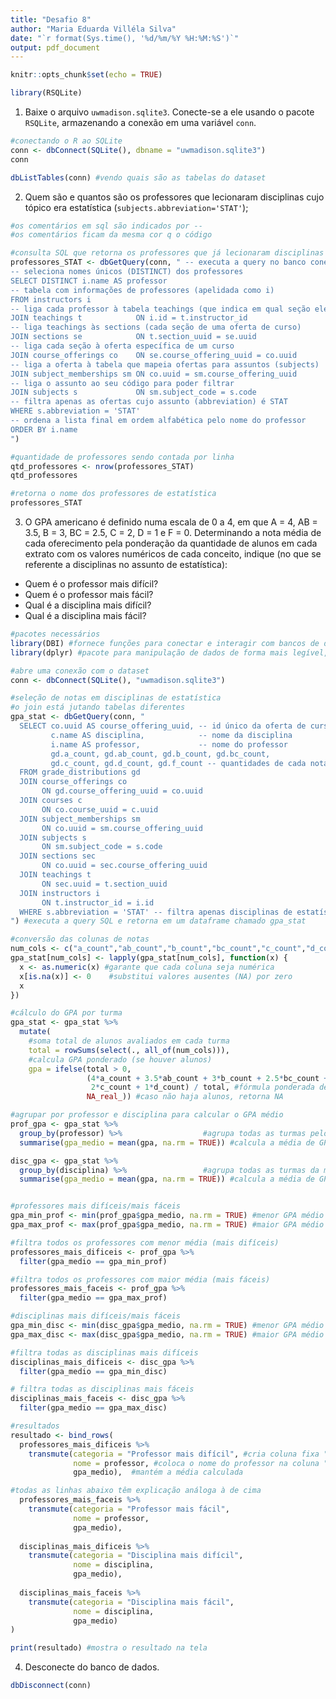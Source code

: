 ---
title: "Desafio 8"
author: "Maria Eduarda Villéla Silva"
date: "`r format(Sys.time(), '%d/%m/%Y %H:%M:%S')`"
output: pdf_document
---

```{r setup, include=FALSE}
knitr::opts_chunk$set(echo = TRUE)
```

```{r}
library(RSQLite)
```

1. Baixe o arquivo `uwmadison.sqlite3`. Conecte-se a ele usando o pacote 
`RSQLite`, armazenando a conexão em uma variável `conn`.
```{r}
#conectando o R ao SQLite
conn <- dbConnect(SQLite(), dbname = "uwmadison.sqlite3")
conn

dbListTables(conn) #vendo quais são as tabelas do dataset

```

2. Quem são e quantos são os professores que lecionaram disciplinas cujo tópico 
era estatística (`subjects.abbreviation='STAT'`);
```{r}
#os comentários em sql são indicados por --
#os comentários ficam da mesma cor q o código

#consulta SQL que retorna os professores que já lecionaram disciplinas STAT
professores_STAT <- dbGetQuery(conn, " -- executa a query no banco conectado
-- seleciona nomes únicos (DISTINCT) dos professores
SELECT DISTINCT i.name AS professor
-- tabela com informações de professores (apelidada como i)
FROM instructors i
-- liga cada professor à tabela teachings (que indica em qual seção ele lecionou)
JOIN teachings t            ON i.id = t.instructor_id
-- liga teachings às sections (cada seção de uma oferta de curso)
JOIN sections se            ON t.section_uuid = se.uuid
-- liga cada seção à oferta específica de um curso
JOIN course_offerings co    ON se.course_offering_uuid = co.uuid
-- liga a oferta à tabela que mapeia ofertas para assuntos (subjects)
JOIN subject_memberships sm ON co.uuid = sm.course_offering_uuid
-- liga o assunto ao seu código para poder filtrar
JOIN subjects s             ON sm.subject_code = s.code
-- filtra apenas as ofertas cujo assunto (abbreviation) é STAT
WHERE s.abbreviation = 'STAT'
-- ordena a lista final em ordem alfabética pelo nome do professor
ORDER BY i.name
")

#quantidade de professores sendo contada por linha
qtd_professores <- nrow(professores_STAT)
qtd_professores

#retorna o nome dos professores de estatística
professores_STAT

```

3. O GPA americano é definido numa escala de 0 a 4, em que A = 4, AB = 3.5, B = 3, BC = 2.5, C = 2, D = 1 e F = 0. Determinando a nota média de cada oferecimento pela ponderação da quantidade de alunos em cada extrato com os valores numéricos de cada conceito, indique (no que se referente a disciplinas no assunto de estatística):
- Quem é o professor mais difícil?
- Quem é o professor mais fácil?
- Qual é a disciplina mais difícil?
- Qual é a disciplina mais fácil?
```{r}
#pacotes necessários
library(DBI) #fornece funções para conectar e interagir com bancos de dados
library(dplyr) #pacote para manipulação de dados de forma mais legível, tipo pipe

#abre uma conexão com o dataset
conn <- dbConnect(SQLite(), "uwmadison.sqlite3")

#seleção de notas em disciplinas de estatística
#o join está jutando tabelas diferentes
gpa_stat <- dbGetQuery(conn, "
  SELECT co.uuid AS course_offering_uuid, -- id único da oferta de curso
         c.name AS disciplina,            -- nome da disciplina
         i.name AS professor,             -- nome do professor
         gd.a_count, gd.ab_count, gd.b_count, gd.bc_count,
         gd.c_count, gd.d_count, gd.f_count -- quantidades de cada nota atribuída
  FROM grade_distributions gd
  JOIN course_offerings co 
       ON gd.course_offering_uuid = co.uuid
  JOIN courses c 
       ON co.course_uuid = c.uuid
  JOIN subject_memberships sm 
       ON co.uuid = sm.course_offering_uuid
  JOIN subjects s 
       ON sm.subject_code = s.code
  JOIN sections sec 
       ON co.uuid = sec.course_offering_uuid
  JOIN teachings t 
       ON sec.uuid = t.section_uuid
  JOIN instructors i 
       ON t.instructor_id = i.id
  WHERE s.abbreviation = 'STAT' -- filtra apenas disciplinas de estatística
") #executa a query SQL e retorna em um dataframe chamado gpa_stat

#conversão das colunas de notas
num_cols <- c("a_count","ab_count","b_count","bc_count","c_count","d_count","f_count")
gpa_stat[num_cols] <- lapply(gpa_stat[num_cols], function(x) {
  x <- as.numeric(x) #garante que cada coluna seja numérica
  x[is.na(x)] <- 0    #substitui valores ausentes (NA) por zero
  x
})

#cálculo do GPA por turma
gpa_stat <- gpa_stat %>%
  mutate(
    #soma total de alunos avaliados em cada turma
    total = rowSums(select(., all_of(num_cols))),
    #calcula GPA ponderado (se houver alunos)
    gpa = ifelse(total > 0, 
                 (4*a_count + 3.5*ab_count + 3*b_count + 2.5*bc_count +
                  2*c_count + 1*d_count) / total, #fórmula ponderada de GPA
                 NA_real_)) #caso não haja alunos, retorna NA

#agrupar por professor e disciplina para calcular o GPA médio
prof_gpa <- gpa_stat %>%
  group_by(professor) %>%                  #agrupa todas as turmas pelo mesmo professor
  summarise(gpa_medio = mean(gpa, na.rm = TRUE)) #calcula a média de GPA ignorando NAs

disc_gpa <- gpa_stat %>%
  group_by(disciplina) %>%                 #agrupa todas as turmas da mesma disciplina
  summarise(gpa_medio = mean(gpa, na.rm = TRUE)) #calcula a média de GPA por disciplina


#professores mais difíceis/mais fáceis
gpa_min_prof <- min(prof_gpa$gpa_medio, na.rm = TRUE) #menor GPA médio entre professores
gpa_max_prof <- max(prof_gpa$gpa_medio, na.rm = TRUE) #maior GPA médio entre professores

#filtra todos os professores com menor média (mais difíceis)
professores_mais_dificeis <- prof_gpa %>% 
  filter(gpa_medio == gpa_min_prof)

#filtra todos os professores com maior média (mais fáceis)
professores_mais_faceis <- prof_gpa %>% 
  filter(gpa_medio == gpa_max_prof)

#disciplinas mais difíceis/mais fáceis
gpa_min_disc <- min(disc_gpa$gpa_medio, na.rm = TRUE) #menor GPA médio entre disciplinas
gpa_max_disc <- max(disc_gpa$gpa_medio, na.rm = TRUE) #maior GPA médio entre disciplinas

#filtra todas as disciplinas mais difíceis
disciplinas_mais_dificeis <- disc_gpa %>% 
  filter(gpa_medio == gpa_min_disc)

# filtra todas as disciplinas mais fáceis
disciplinas_mais_faceis <- disc_gpa %>% 
  filter(gpa_medio == gpa_max_disc)

#resultados
resultado <- bind_rows(
  professores_mais_dificeis %>% 
    transmute(categoria = "Professor mais difícil", #cria coluna fixa "categoria"
              nome = professor, #coloca o nome do professor na coluna "nome"
              gpa_medio),  #mantém a média calculada

#todas as linhas abaixo têm explicação análoga à de cima
  professores_mais_faceis %>% 
    transmute(categoria = "Professor mais fácil",
              nome = professor,
              gpa_medio),
  
  disciplinas_mais_dificeis %>% 
    transmute(categoria = "Disciplina mais difícil",
              nome = disciplina,
              gpa_medio),
  
  disciplinas_mais_faceis %>% 
    transmute(categoria = "Disciplina mais fácil",
              nome = disciplina,
              gpa_medio)
)

print(resultado) #mostra o resultado na tela


```

4. Desconecte do banco de dados.
```{r}
dbDisconnect(conn)
```

